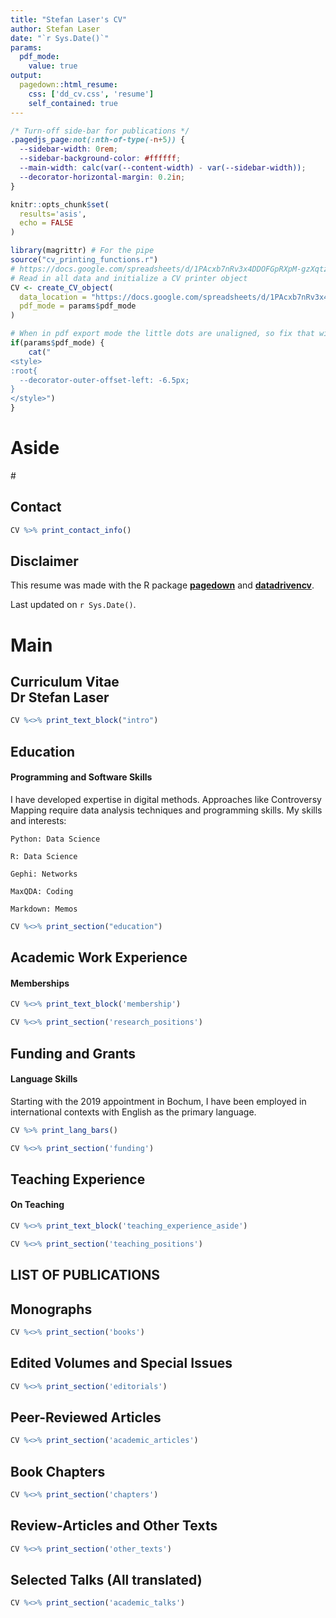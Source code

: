 ---
title: "Stefan Laser's CV"
author: Stefan Laser
date: "`r Sys.Date()`"
params:
  pdf_mode:
    value: true
output:
  pagedown::html_resume:
    css: ['dd_cv.css', 'resume']
    self_contained: true
---

```{css, echo=FALSE}
/* Turn-off side-bar for publications */
.pagedjs_page:not(:nth-of-type(-n+5)) {
  --sidebar-width: 0rem;
  --sidebar-background-color: #ffffff;
  --main-width: calc(var(--content-width) - var(--sidebar-width));
  --decorator-horizontal-margin: 0.2in;
}
```

```{r, include=FALSE}
knitr::opts_chunk$set(
  results='asis', 
  echo = FALSE
)

library(magrittr) # For the pipe
source("cv_printing_functions.r")
# https://docs.google.com/spreadsheets/d/1PAcxb7nRv3x4DDOFGpRXpM-gzXqtzmV2ZNOAkYB6kQY/edit?usp=sharing
# Read in all data and initialize a CV printer object
CV <- create_CV_object(
  data_location = "https://docs.google.com/spreadsheets/d/1PAcxb7nRv3x4DDOFGpRXpM-gzXqtzmV2ZNOAkYB6kQY/edit?usp=sharing",  
  pdf_mode = params$pdf_mode
)

```

```{r}
# When in pdf export mode the little dots are unaligned, so fix that with some conditional CSS.
if(params$pdf_mode) {
    cat("
<style>
:root{
  --decorator-outer-offset-left: -6.5px;
}
</style>")
}
```

<!-- include a fontawesome reference -->
<script src="https://kit.fontawesome.com/0a75c4d7c0.js" crossorigin="anonymous"></script>

Aside
================================================================================
#<!--
#```{r}
# Build interactive network of positions colored by section
# and connected if they occurred in the same year
# datadrivencv::build_network_logo(CV$entries_data)
#```
#
#```{r}
#if(params$pdf_mode){
#  cat("View this CV online with links at https://hightech-am-ende.de/cv.html")
#} else {
#  cat("[<i class='fas fa-download'></i> Download a PDF of this CV](https://hightech-am-ende.de/cv.pdf)")
#}
#```
#-->

Contact {#contact}
--------------------------------------------------------------------------------

```{r}
CV %>% print_contact_info()
```

Disclaimer {#disclaimer}
--------------------------------------------------------------------------------
This resume was made with the R package [**pagedown**](https://github.com/rstudio/pagedown) and [**datadrivencv**](http://nickstrayer.me/datadrivencv/index.html).

<!--
Code available on <i class="fa fa-github"></i>  [GitHub](https://github.com/LaserStefan/cv/). 
-->
Last updated on `r Sys.Date()`.



Main
================================================================================

Curriculum Vitae<br>Dr Stefan Laser {#title}
--------------------------------------------------------------------------------

```{r}
CV %<>% print_text_block("intro") 
```

Education {data-icon=graduation-cap data-concise=true}
--------------------------------------------------------------------------------
::: aside
#### Programming and Software Skills
I have developed expertise in digital methods. Approaches like Controversy Mapping require data analysis techniques and programming skills. My skills and interests:



<i class="fa-brands fa-python fa-fw"></i> `Python: Data Science`

<i class="fab fa-r-project fa-fw"></i> `R: Data Science`

<i class="fa-solid fa-circle-nodes fa-fw"></i> `Gephi: Networks`

<i class="fa-solid fa-highlighter fa-fw"></i> `MaxQDA: Coding`

<i class="fab fa-markdown fa-fw"></i> `Markdown: Memos`


:::

```{r}
CV %<>% print_section("education")
```

Academic Work Experience {data-icon=address-card}
--------------------------------------------------------------------------------
::: aside
#### Memberships
```{r}
CV %<>% print_text_block('membership')
```
:::

```{r}
CV %<>% print_section('research_positions')
```

Funding and Grants {data-icon=address-card}
--------------------------------------------------------------------------------
::: aside
#### Language Skills
Starting with the 2019 appointment in Bochum, I have been employed in international contexts with English as the primary language.<br>

```{r}
CV %>% print_lang_bars()
```
::: 

```{r}
CV %<>% print_section('funding')
```


<!-- <div style="break-after:page"></div> {.page-break-before} -->



Teaching Experience {data-icon=chalkboard-teacher}
--------------------------------------------------------------------------------

::: aside
#### On Teaching
```{r}
CV %<>% print_text_block('teaching_experience_aside')
```
:::


```{r}
CV %<>% print_section('teaching_positions')
```

<!--

ABSTRACTS {data-icon=NULL .no-timeline .page-break-before}
--------------------------------------------------------------------------------

Selected publications {data-icon=book}
--------------------------------------------------------------------------------

```{r}
CV %<>% print_section("selected_publications") 
```
-->

LIST OF PUBLICATIONS {data-icon=NULL .no-timeline .page-break-before}
--------------------------------------------------------------------------------

Monographs {data-icon=book} 
--------------------------------------------------------------------------------

```{r}
CV %<>% print_section('books')
```

Edited Volumes and Special Issues {data-icon=book}
--------------------------------------------------------------------------------
<!--
::: aside
```{r}
CV %<>% print_text_block('publication_aside')
```
:::
-->
```{r}
CV %<>% print_section('editorials')
```

Peer-Reviewed Articles {data-icon=file-text}
--------------------------------------------------------------------------------

```{r}
CV %<>% print_section('academic_articles')
```

Book Chapters {data-icon=file-text-o}
--------------------------------------------------------------------------------

```{r}
CV %<>% print_section('chapters')
```

Review-Articles and Other Texts {data-icon=newspaper-o}
--------------------------------------------------------------------------------

```{r}
CV %<>% print_section('other_texts')
```


Selected Talks (All translated) {data-icon=microphone}
--------------------------------------------------------------------------------

```{r}
CV %<>% print_section('academic_talks')
```

# <!--
# ```{r}
# CV %<>% print_links()
# ```
# -->

